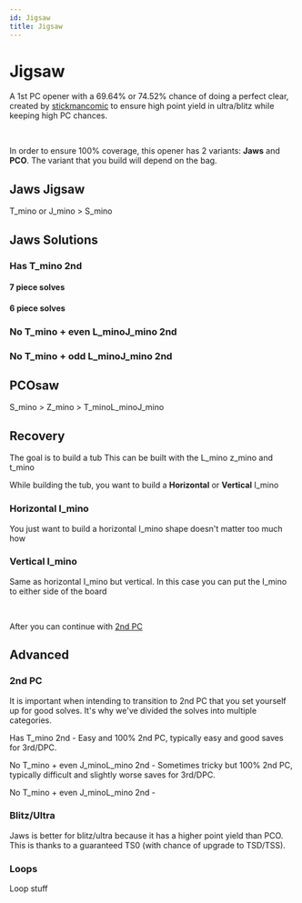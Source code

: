 ```yaml
---
id: Jigsaw
title: Jigsaw
---
```



# Jigsaw

A 1st PC opener with a 69.64% or 74.52% chance of doing a perfect clear, created by [stickmancomic](https://ch.tetr.io/u/stickmancomic) to ensure high point yield in ultra/blitz while keeping high PC chances.

<FumenCanvas fumenData="v115@Dhi0whGeQ4g0whilRpBtR4whglBeRpAeBtQ4whJeAg?H"/> <FumenCanvas fumenData="v115@EhR4whFeR4wwwhilRpBtxwwhglBeRpAeBtwwwhJeAg?H"/>​

In order to ensure 100% coverage, this opener has 2 variants: **Jaws** and **PCO**. The variant that you build will depend on the bag.

## Jaws Jigsaw

T_mino or J_mino > S_mino

<FumenCanvas fumenData="v115@Dhi0whGeQ4g0whilRpBtR4whglBeRpAeBtQ4whJeAg?H"/> <FumenCanvas fumenData="v115@NhD8GeD8BeB8AeD8JeAgH"/>

## Jaws Solutions

### Has T_mino 2nd

#### 7 piece solves

<FumenCanvas fumenData="v115@HhRpi0wwD8RpR4g0xwD8R4B8wwD8JeAgH"/><FumenCanvas fumenData="v115@HhBtglRpwwD8ilRpxwD8BtB8wwD8JeAgH"/><FumenCanvas fumenData="v115@Hhi0RpwwD8Btg0RpxwD8BtB8wwD8JeAgH"/><FumenCanvas fumenData="v115@HhQ4hlRpwwD8R4glRpxwD8Q4glB8wwD8JeAgH"/><FumenCanvas fumenData="v115@HhRpR4glwwD8RpilxwD8R4B8wwD8JeAgH"/><FumenCanvas fumenData="v115@HhQ4zhwwD8R4ilxwD8Q4glB8wwD8JeAgH"/><FumenCanvas fumenData="v115@HhzhglwwD8BtilxwD8BtB8wwD8JeAgH"/><FumenCanvas fumenData="v115@HhBti0wwD8zhg0xwD8BtB8wwD8JeAgH"/>

#### 6 piece solves

<FumenCanvas fumenData="v115@HhRpzhD8RpR4ywD8R4B8wwD8JeAgH"/><FumenCanvas fumenData="v115@Hhi0ilD8Btg0glywD8BtB8wwD8JeAgH"/><FumenCanvas fumenData="v115@HhRpg0ilD8Rpg0glywD8h0B8wwD8JeAgH"/><FumenCanvas fumenData="v115@Hhg0RpilD8i0glywD8RpB8wwD8JeAgH"/>

### No T_mino + even L_minoJ_mino 2nd

<FumenCanvas fumenData="v115@HhywilD8i0glywD8wwg0B8wwD8JeAgH"/><FumenCanvas fumenData="v115@Hhi0ilD8ywglywD8wwg0B8wwD8JeAgH"/>

### No T_mino + odd L_minoJ_mino 2nd

<FumenCanvas fumenData="v115@HhQ4ywglwwD8R4ilxwD8Q4wwB8wwD8JeAgH"/><FumenCanvas fumenData="v115@HhywRpwwD8i0RpxwD8wwg0B8wwD8JeAgH"/><FumenCanvas fumenData="v115@Hhi0RpwwD8ywRpxwD8wwg0B8wwD8JeAgH"/>

## PCOsaw

S_mino > Z_mino > T_minoL_minoJ_mino

<FumenCanvas fumenData="v115@EhR4whFeR4wwwhilRpBtxwwhglBeRpAeBtwwwhJeAg?H"/> <FumenCanvas fumenData="v115@OhC8FeE8BeB8AeD8JeAgH"/> 

## Recovery
The goal is to build a tub
<FumenCanvas fumenData="v115@MhA8CeA8EeE8EeE8JeAgH"/>
This can be built with the L_mino z_mino and t_mino
<FumenCanvas fumenData="v115@MhglCewwEeglBtxwEehlBtwwJeAgH"/>

While building the tub, you want to build a **Horizontal** or **Vertical** I_mino
### Horizontal I_mino
You just want to build a horizontal I_mino shape doesn't matter too much how

<FumenCanvas fumenData="v115@ugglCewwEeglBtxwzhAehlBtwwRpi0E8RpR4g0F8R4?G8JeAgH"/> <FumenCanvas fumenData="v115@ugglCewwEeglBtxwRpR4AehlBtwwRpi0E8zhg0F8R4?G8JeAgH"/> <FumenCanvas fumenData="v115@MhA8CeA8EeI8AeE8JeAgH"/>

### Vertical I_mino
Same as horizontal I_mino but vertical. In this case you can put the I_mino to either side of the board

<FumenCanvas fumenData="v115@fgwhIewhDeglCewwwhDeglBtxwwhDehlBtwwRpi0E8?RpR4g0F8R4G8JeAgH"/> <FumenCanvas fumenData="v115@ogwhDeglCewwwhDeglBtxwwhDehlBtwwwhRpi0E8Rp?R4g0F8R4G8JeAgH"/>
<br/>
<FumenCanvas fumenData="v115@9gA8IeA8DeA8CeB8DeF8DeE8JeAgH"/> <FumenCanvas fumenData="v115@GhA8DeA8CeB8DeF8DeF8JeAgH"/>

After you can continue with [2nd PC](#2nd-pc)

## Advanced

### 2nd PC

It is important when intending to transition to 2nd PC that you set yourself up for good solves. It's why we've divided the solves into multiple categories.

Has T_mino 2nd - Easy and 100% 2nd PC, typically easy and good saves for 3rd/DPC.

No T_mino + even J_minoL_mino 2nd - Sometimes tricky but 100% 2nd PC, typically difficult and slightly worse saves for 3rd/DPC.

No T_mino + even J_minoL_mino 2nd - 

### Blitz/Ultra

Jaws is better for blitz/ultra because it has a higher point yield than PCO. This is thanks to a guaranteed TS0 (with chance of upgrade to TSD/TSS).

### Loops

Loop stuff